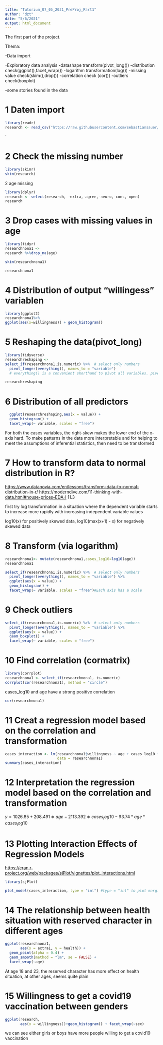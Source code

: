 ```yaml
---
title: "Tutorium_07_05_2021_PreProj_Part1"
author: "dzt"
date: "5/6/2021"
output: html_document
---
```


The first part of the project.

Thema:

-Data import

-Exploratory data analysis
 -datashape transform(pivot_long())
 -distribution check(ggplot(),facet_wrap())
 -logarithm transformation(log())
 -missing value check(skim(),drop())
 -correlation check (cor())
 -outliers check(boxplot)

-some stories found in the data


 


#  1 Daten import

```r
library(readr)
research <- read_csv("https://raw.githubusercontent.com/sebastiansauer/willingness-vaccination-covid19/main/data/d3.csv")

```


`

# 2 Check the missing number
```r
library(skimr) 
skim(research) 
```

2 age missing

```r
library(dplyr)
research <- select(research, -extra,-agree,-neuro,-cons,-open)
research
```

# 3 Drop cases with missing values in age


```r
library(tidyr)
researchnona1 <-
research %>%drop_na(age) 

skim(researchnona1)
```
```r
researchnona1
```

#  4 Distribution of output "willingess" variablen
```r
library(ggplot2)
researchnona1%>%
ggplot(aes(x=willingness)) + geom_histogram()
```

#  5 Reshaping the data(pivot_long)


```r

library(tidyverse)
researchreshaping <-
select_if(researchnona1,is.numeric) %>%  # select only numbers
  pivot_longer(everything(), names_to = "variable")
  # everything() is a convenient shorthand to pivot all variables. pivot_longer(everything()) https://jhudatascience.org/tidyversecourse/wrangle-data.html

researchreshaping
```


#  6 Distribution of all predictors 

```r

  ggplot(researchreshaping,aes(x = value)) +
  geom_histogram() +
  facet_wrap(~ variable, scales = "free")
```
For both the cases variables, the right-skew makes the lower end of the x-axis hard. 
To make patterns in the data more interpretable and for helping to meet the assumptions of inferential statistics, then need to be transformed


# 7 How to transform data to normal distribution in R?  

<https://www.datanovia.com/en/lessons/transform-data-to-normal-distribution-in-r/>
<https://moderndive.com/11-thinking-with-data.html#house-prices-EDA-I> 11.3

first try log transformation in a situation where the dependent variable starts to increase more rapidly with increasing independent variable values

log10(x) for positively skewed data,
log10(max(x+1) - x) for negatively skewed data


#  8 Transform  (via logarithm)

```r

researchnona1<- mutate(researchnona1,cases_log10=log10(age)) 
researchnona1
```


```r
select_if(researchnona1,is.numeric) %>%  # select only numbers
  pivot_longer(everything(), names_to = "variable") %>%
  ggplot(aes(x = value)) +
  geom_histogram() +
  facet_wrap(~ variable, scales = "free")#Each axis has a scale
```

  
# 9  Check outliers
```r
select_if(researchnona1,is.numeric) %>%  # select only numbers
  pivot_longer(everything(), names_to = "variable") %>%
  ggplot(aes(x = value)) +
  geom_boxplot() +
  facet_wrap(~ variable, scales = "free")
```
  

# 10 Find correlation (cormatrix)
```r
library(corrplot)
researchnona1 <- select_if(researchnona1, is.numeric)
corrplot(cor(researchnona1), method = "circle")
```
cases_log10 and age have a strong positive correlation



```r
cor(researchnona1)
```



# 11 Creat a regression model based on the correlation and transformation
```r
cases_interaction <- lm(researchnona1$willingness ~ age + cases_log10 + age *cases_log10 , 
                        data = researchnona1)
summary(cases_interaction)
```


# 12 Interpretation the regression model based on the correlation and transformation

$y =1026.85+ 208.491∗age - 2113.392∗cases_log10 - 93.74* age*cases_log10$



# 13 Plotting Interaction Effects of Regression Models
<https://cran.r-project.org/web/packages/sjPlot/vignettes/plot_interactions.html>

```r

library(sjPlot)

```
```r
plot_model(cases_interaction, type = "int") #type = "int" to plot marginal effects of interaction terms in a more convenient way.
```

# 14 The relationship between health situation with reserved character in different ages
```r
ggplot(researchnona1, 
       aes(x = extra1, y = health)) +
  geom_point(alpha = 0.4) +
  geom_smooth(method = "lm", se = FALSE) +
  facet_wrap(~age)
```

At age 18 and 23, the reserved character has more effect on health situation, at other ages, seems quite plain


# 15 Willingness to get a covid19 vaccination between genders

```r
ggplot(research, 
       aes(x = willingness))+geom_histogram() + facet_wrap(~sex)
```
we can see either girls or boys have more people willing to get a covid19 vaccination



